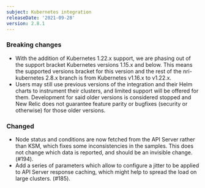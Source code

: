 ```yaml
---
subject: Kubernetes integration
releaseDate: '2021-09-28'
version: 2.8.1
---
```


### Breaking changes

- With the addition of Kubernetes 1.22.x support, we are phasing out of the support bracket Kubernetes versions 1.15.x and below. This means the supported versions bracket for this version and the rest of the nri-kubernetes 2.8.x branch is from Kubernetes v1.16.x to v1.22.x.
- Users may still use previous versions of the integration and their Helm charts to instrument their clusters, and limited support will be offered for them. Development for said older versions is considered stopped and New Relic does not guarantee feature parity or bugfixes (security or otherwise) for those older versions.

### Changed
- Node status and conditions are now fetched from the API Server rather than KSM, which fixes some inconsistencies in the samples. This does not change which data is reported, and should be an invisible change. (#194).
- Add a series of parameters which allow to configure a jitter to be applied to API Server response caching, which might help to spread the load on large clusters. (#185).
